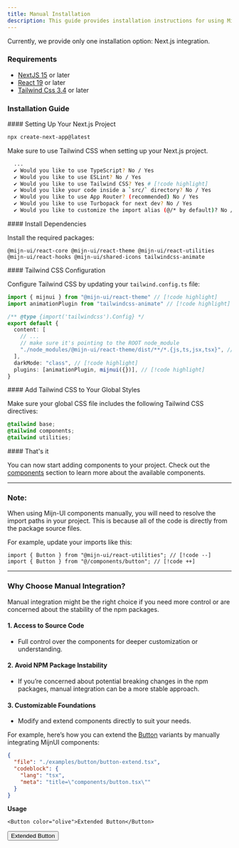 ```yaml
---
title: Manual Installation
description: This guide provides installation instructions for using MijnUI components manually.
---
```



<Alert color="warning" title="Beta Notice">
  Currently, we provide only one installation option: Next.js integration.
</Alert>

### Requirements

- [NextJS 15](https://nextjs.org) or later
- [React 19](https://react.dev) or later
- [Tailwind Css 3.4](https://tailwindcss.com/) or later

### Installation Guide

<Steps>
  <Step>
  #### Setting Up Your Next.js Project

  ```bash title="bash"
  npx create-next-app@latest
  ```

  Make sure to use Tailwind CSS when setting up your Next.js project.

  ```bash title="bash"
    ...
    ✔ Would you like to use TypeScript? No / Yes
    ✔ Would you like to use ESLint? No / Yes
    ✔ Would you like to use Tailwind CSS? Yes # [!code highlight]
    ✔ Would you like your code inside a `src/` directory? No / Yes
    ✔ Would you like to use App Router? (recommended) No / Yes
    ✔ Would you like to use Turbopack for next dev? No / Yes
    ✔ Would you like to customize the import alias (@/* by default)? No / Yes
  ```
  </Step>

  <Step>
  #### Install Dependencies

  Install the required packages:

  ```package-install
  @mijn-ui/react-core @mijn-ui/react-theme @mijn-ui/react-utilities @mijn-ui/react-hooks @mijn-ui/shared-icons tailwindcss-animate 
  ```
  </Step>

  <Step>
  #### Tailwind CSS Configuration

  Configure Tailwind CSS by updating your `tailwind.config.ts` file:

  ```ts title="tailwind.config.ts"
  import { mijnui } from "@mijn-ui/react-theme" // [!code highlight]
  import animationPlugin from "tailwindcss-animate" // [!code highlight]

  /** @type {import('tailwindcss').Config} */
  export default {
    content: [
      // ...
      // make sure it's pointing to the ROOT node_module
      "./node_modules/@mijn-ui/react-theme/dist/**/*.{js,ts,jsx,tsx}", // [!code highlight]
    ],
    darkMode: "class", // [!code highlight]
    plugins: [animationPlugin, mijnui({})], // [!code highlight]
  }
  ```
  </Step>

  <Step>
  #### Add Tailwind CSS to Your Global Styles

  Make sure your global CSS file includes the following Tailwind CSS directives:

  ```css title="global.css"
  @tailwind base;
  @tailwind components;
  @tailwind utilities;
  ```
  </Step>

  <Step>
  #### That's it

  You can now start adding components to your project. Check out the [components](/docs/components/accordion) section to learn more about the available components.
  </Step>
</Steps>

---

### Note:

When using Mijn-UI components manually, you will need to resolve the import paths in your project. This is because all of the code is directly from the package source files.

For example, update your imports like this:

```tsx
import { Button } from "@mijn-ui/react-utilities"; // [!code --]
import { Button } from "@/components/button"; // [!code ++]
```

---

### Why Choose Manual Integration?

Manual integration might be the right choice if you need more control or are concerned about the stability of the npm packages.

#### 1. **Access to Source Code**

- Full control over the components for deeper customization or understanding.

#### 2. **Avoid NPM Package Instability**

- If you’re concerned about potential breaking changes in the npm packages, manual integration can be a more stable approach.

#### 3. **Customizable Foundations**

- Modify and extend components directly to suit your needs.

For example, here’s how you can extend the [Button](/docs/components/button) variants by manually integrating MijnUI components:

```json doc-gen:file
{
  "file": "./examples/button/button-extend.tsx",
  "codeblock": {
    "lang": "tsx",
    "meta": "title=\"components/button.tsx\""
  }
}
```

**Usage**

```tsx
<Button color="olive">Extended Button</Button>
```

<ComponentPreview className="min-h-28">
  <Button color="olive">Extended Button</Button>
</ComponentPreview>